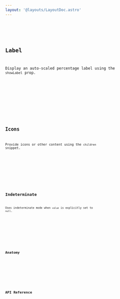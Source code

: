 ```yaml
---
layout: '@layouts/LayoutDoc.astro'
---
```




<Preview client:load>
	<Fragment slot="preview">
		<Example client:visible />
	</Fragment>
	<Fragment slot="code">
		<Code code={ExampleRaw} lang="svelte" />
	</Fragment>
</Preview>

## Label

Display an auto-scaled percentage label using the `showLabel` prop.

<Preview client:load>
	<Fragment slot="preview">
		<ExampleLabel client:visible />
	</Fragment>
	<Fragment slot="code">
		<Code code={ExampleLabelRaw} lang="svelte" />
	</Fragment>
</Preview>

## Icons

Provide icons or other content using the `children` snippet.

<Preview client:load>
	<Fragment slot="preview">
		<ExampleIcons client:visible />
	</Fragment>
	<Fragment slot="code">
		<Code code={ExampleIconsRaw} lang="svelte" />
	</Fragment>
</Preview>

## Indeterminate

Uses indeterminate mode when `value` is explicitly set to `null`.

<Preview client:load>
	<Fragment slot="preview">
		<ExampleIndeterminate client:visible />
	</Fragment>
	<Fragment slot="code">
		<Code code={ExampleIndeterminateRaw} lang="svelte" />
	</Fragment>
</Preview>

## Anatomy

<Anatomy label="ProgressRing" tag="figure" isComponent>
	<Anatomy label="children" />
	<Anatomy label="svg" tag="svg">
		<Anatomy label="track" tag="circle" />
		<Anatomy label="meter" tag="circle" />
		<Anatomy label="label" tag="text" />
	</Anatomy>
</Anatomy>

## API Reference

<ApiTable />
